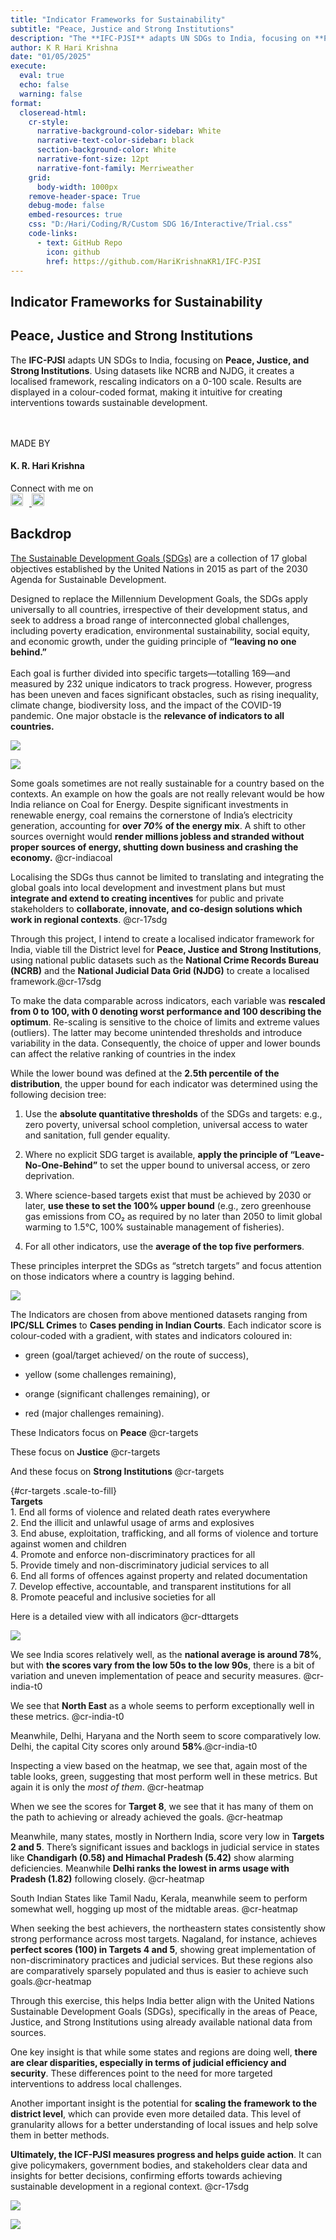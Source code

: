 ---
title: "Indicator Frameworks for Sustainability"
subtitle: "Peace, Justice and Strong Institutions"
description: "The **IFC-PJSI** adapts UN SDGs to India, focusing on **Peace, Justice, and Strong Institutions**. Using datasets like NCRB and NJDG, it creates a localised framework, rescaling indicators on a 0-100 scale. Results are displayed in a colour-coded format, making it intuitive for creating interventions towards sustainable development."
author: K R Hari Krishna
date: "01/05/2025"
execute: 
  eval: true
  echo: false
  warning: false
format:
  closeread-html:
    cr-style:
      narrative-background-color-sidebar: White
      narrative-text-color-sidebar: black
      section-background-color: White
      narrative-font-size: 12pt
      narrative-font-family: Merriweather
    grid: 
      body-width: 1000px
    remove-header-space: True
    debug-mode: false
    embed-resources: true
    css: "D:/Hari/Coding/R/Custom SDG 16/Interactive/Trial.css"
    code-links: 
      - text: GitHub Repo
        icon: github
        href: https://github.com/HariKrishnaKR1/IFC-PJSI
---

::::::::::::::::::::::::::: cr-section

::: {focus-on="cr-17sdg"}

# Indicator Frameworks for Sustainability

## Peace, Justice and Strong Institutions

The **IFC-PJSI** adapts UN SDGs to India, focusing on **Peace, Justice, and Strong Institutions**. Using datasets like NCRB and NJDG, it creates a localised framework, rescaling indicators on a 0-100 scale. Results are displayed in a colour-coded format, making it intuitive for creating interventions towards sustainable development.

<br>
<br>
MADE BY

#### K. R. Hari Krishna

Connect with me on 
<br>
<a href="https://www.linkedin.com/in/krharikrishna/" target="_blank">
  <img src="https://static.vecteezy.com/system/resources/previews/016/716/470/non_2x/linkedin-icon-free-png.png" alt="LinkedIn" style="width:20px; height:auto; margin-right:10px;">
</a>
<a href="https://github.com/HariKrishnaKR1" target="_blank">
  <img src="https://upload.wikimedia.org/wikipedia/commons/9/91/Octicons-mark-github.svg" alt="GitHub" style="width:20px; height:auto;">
</a>
:::


::: {focus-on="cr-17sdg"}
## Backdrop

[The Sustainable Development Goals (SDGs)](https://sdgs.un.org/goals) are a collection of 17 global objectives established by the United Nations in 2015 as part of the 2030 Agenda for Sustainable Development.

Designed to replace the Millennium Development Goals, the SDGs apply universally to all countries, irrespective of their development status, and seek to address a broad range of interconnected global challenges, including poverty eradication, environmental sustainability, social equity, and economic growth, under the guiding principle of **"leaving no one behind."** <br> <br> Each goal is further divided into specific targets—totalling 169—and measured by 232 unique indicators to track progress. However, progress has been uneven and faces significant obstacles, such as rising inequality, climate change, biodiversity loss, and the impact of the COVID-19 pandemic. One major obstacle is the **relevance of indicators to all countries.**
:::

::: {#cr-17sdg}
![](https://www.undp.org/sites/g/files/zskgke326/files/styles/scaled_image_large/public/migration/tr/UNDP-TR-SDG-GRID-EN-3.png?itok=VSN32P9K)
:::

::: {#cr-indiacoal}
![](https://flowcharts.llnl.gov/sites/flowcharts/files/styles/orig/public/ENERGY_2017_INDIA.png?itok=Tv8F800j)
:::

Some goals sometimes are not really sustainable for a country based on the contexts. An example on how the goals are not really relevant would be how India reliance on Coal for Energy. Despite significant investments in renewable energy, coal remains the cornerstone of India's electricity generation, accounting for **over *70%* of the energy mix**. A shift to other sources overnight would **render millions jobless and stranded without proper sources of energy, shutting down business and crashing the economy.** @cr-indiacoal

Localising the SDGs thus cannot be limited to translating and integrating the global goals into local development and investment plans but must **integrate and extend to creating incentives** for public and private stakeholders to **collaborate, innovate, and co-design solutions which work in regional contexts**. @cr-17sdg

Through this project, I intend to create a localised indicator framework for India, viable till the District level for **Peace, Justice and Strong Institutions**, using national public datasets such as the **National Crime Records Bureau (NCRB)** and the **National Judicial Data Grid (NJDG)** to create a localised framework.[@cr-17sdg]{pan-to="-25%,-80%" scale-by="3"}

::: {focus-on="cr-eq"}
To make the data comparable across indicators, each variable was **rescaled from 0 to 100, with 0 denoting worst performance and 100 describing the optimum**. Re-scaling is sensitive to the choice of limits and extreme values (outliers). The latter may become unintended thresholds and introduce variability in the data. Consequently, the choice of upper and lower bounds can affect the relative ranking of countries in the index 

:::

::: {focus-on="cr-eq"}

While the lower bound was defined at the **2.5th percentile of the distribution**, 
the upper bound for each indicator was determined using the following decision tree:

1. Use the **absolute quantitative thresholds** of the SDGs and targets: e.g., zero poverty, universal school completion, universal access to water and sanitation, full gender equality.

2. Where no explicit SDG target is available, **apply the principle of “Leave-No-One-Behind”** to set the upper bound to universal access, or zero deprivation.

3. Where science-based targets exist that must be achieved by 2030 or later, **use these to set the 100% upper bound** (e.g., zero greenhouse gas emissions from CO₂ as required by no later than 2050 to limit global warming to 1.5°C, 100% sustainable management of fisheries).

4. For all other indicators, use the **average of the top five performers**.

These principles interpret the SDGs as “stretch targets” and focus attention on those indicators where a country is lagging behind. 
:::

::: {#cr-eq .scale-to-fill}
![](https://dashboards.sdgindex.org/static/chapters/image-A-1.svg)
:::


::: {focus-on="cr-targets"}
The Indicators are chosen from above mentioned datasets ranging from **IPC/SLL Crimes** to **Cases pending in Indian Courts**. Each indicator score is colour-coded with a gradient, with states and indicators coloured in:

-   green (goal/target achieved/ on the route of success),

-   yellow (some challenges remaining),

-   orange (significant challenges remaining), or

-   red (major challenges remaining).
:::

These Indicators focus on **Peace** [@cr-targets]{highlight="1,2,3,4,9"}

These focus on **Justice** [@cr-targets]{highlight="1,6"}

And these focus on **Strong Institutions** [@cr-targets]{highlight="1,5,7,8"}

| {#cr-targets .scale-to-fill}
| **Targets**
| 1. End all forms of violence and related death rates everywhere
| 2. End the illicit and unlawful usage of arms and explosives
| 3. End abuse, exploitation, trafficking, and all forms of violence and torture against women and children
| 4. Promote and enforce non-discriminatory practices for all
| 5. Provide timely and non-discriminatory judicial services to all
| 6. End all forms of offences against property and related documentation
| 7. Develop effective, accountable, and transparent institutions for all
| 8. Promote peaceful and inclusive societies for all

Here is a detailed view with all indicators @cr-dttargets

::: {#cr-dttargets}
![](https://raw.githubusercontent.com/HariKrishnaKR1/IFC-PJSI/refs/heads/main/Maps/image.png)
:::

We see India scores relatively well, as the **national average is around 78%**, but with **the scores vary from the low 50s to the low 90s**, there is a bit of variation and uneven implementation of peace and security measures. @cr-india-t0

We see that **North East** as a whole seems to perform exceptionally well in these metrics. [@cr-india-t0]{pan-to="-30%,0%" scale-by="2.5"}

Meanwhile, Delhi, Haryana and the North seem to score comparatively low. Delhi, the capital City scores only around **58%**.[@cr-india-t0]{pan-to="10%,30%" scale-by="2.5"}

Inspecting a view based on the heatmap, we see that, again most of the table looks, green, suggesting that most perform well in these metrics. But again it is only the _most of them_. @cr-heatmap

When we see the scores for **Target 8**, we see that it has many of them on the path to achieving or already achieved the goals. [@cr-heatmap]{pan-to="-30%,0%" scale-by="1.2"}

Meanwhile, many states, mostly in Northern India, score very low in **Targets 2 and 5**. There's significant issues and backlogs in judicial service in states like **Chandigarh (0.58) and Himachal Pradesh (5.42)** show alarming deficiencies. Meanwhile **Delhi ranks the lowest in arms usage with Pradesh (1.82)** following closely. [@cr-heatmap]{pan-to="20%,20%" scale-by="1.2"}

South Indian States like Tamil Nadu, Kerala, meanwhile seem to perform somewhat well, hogging up most of the midtable areas. [@cr-heatmap]{pan-to="-10%,-20%" scale-by="1.2"}

When seeking the best achievers, the northeastern states consistently show strong performance across most targets. Nagaland, for instance, achieves **perfect scores (100) in Targets 4 and 5**, showing great implementation of non-discriminatory practices and judicial services. But these regions also are comparatively sparsely populated and thus is easier to achieve such goals.[@cr-heatmap]{pan-to="-10%,5%" scale-by="1.2"}

::: {focus-on="cr-heatmap"}
Through this exercise, this helps India better align with the United Nations Sustainable Development Goals (SDGs), specifically in the areas of Peace, Justice, and Strong Institutions using already available national data from sources. <br>

One key insight is that while some states and regions are doing well, **there are clear disparities, especially in terms of judicial efficiency and security**. These differences point to the need for more targeted interventions to address local challenges. <br>

Another important insight is the potential for **scaling the framework to the district level**, which can provide even more detailed data. This level of granularity allows for a better understanding of local issues  and help solve them in better methods.
:::

**Ultimately, the ICF-PJSI measures progress and helps guide action**. It can give policymakers, government bodies, and stakeholders clear data and insights for better decisions, confirming efforts towards achieving sustainable development in a regional context. @cr-17sdg


::: {#cr-heatmap}
![](https://raw.githubusercontent.com/HariKrishnaKR1/IFC-PJSI/refs/heads/main/Maps/htmap.png)
:::

::: {#cr-india-t0}
![](https://raw.githubusercontent.com/HariKrishnaKR1/IFC-PJSI/refs/heads/main/Maps/T0.png)
:::

:::::::::::::::::::::::::::
